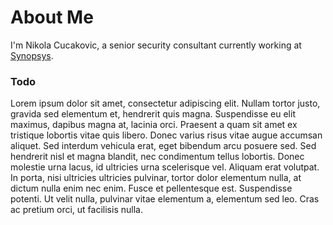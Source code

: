 
<div className={styles.Document}>

# About Me

I'm Nikola Cucakovic, a senior security consultant currently working at [Synopsys](https://twitter.com/SW_Integrity).

### Todo
Lorem ipsum dolor sit amet, consectetur adipiscing elit. Nullam tortor justo, gravida sed elementum et, hendrerit quis magna. Suspendisse eu elit maximus, dapibus magna at, lacinia orci. Praesent a quam sit amet ex tristique lobortis vitae quis libero. Donec varius risus vitae augue accumsan aliquet. Sed interdum vehicula erat, eget bibendum arcu posuere sed. Sed hendrerit nisl et magna blandit, nec condimentum tellus lobortis. Donec molestie urna lacus, id ultricies urna scelerisque vel. Aliquam erat volutpat. In porta, nisi ultricies ultricies pulvinar, tortor dolor elementum nulla, at dictum nulla enim nec enim. Fusce et pellentesque est. Suspendisse potenti. Ut velit nulla, pulvinar vitae elementum a, elementum sed leo. Cras ac pretium orci, ut facilisis nulla.


</div>
